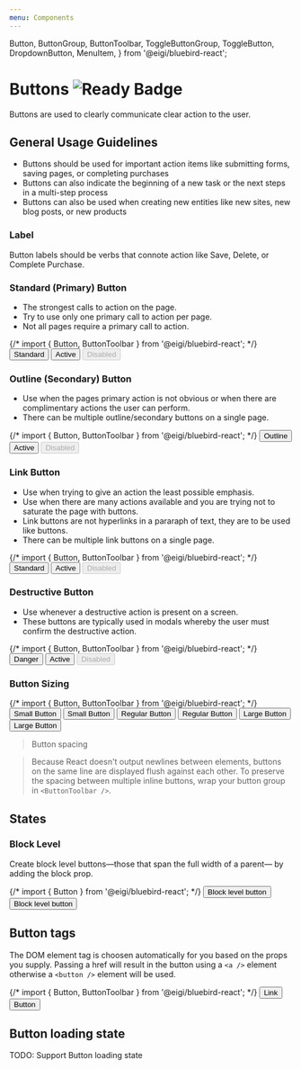 ```yaml
---
menu: Components
---
```


  Button,
  ButtonGroup,
  ButtonToolbar,
  ToggleButtonGroup,
  ToggleButton,
  DropdownButton,
  MenuItem,
} from '@eigi/bluebird-react';

<!-- Unused Button Styles
  <Button bsStyle="success">Success</Button>
  <Button bsStyle="info">Info</Button>
  <Button bsStyle="warning">Warning</Button>
-->

# Buttons ![Ready Badge](https://img.shields.io/badge/component-ready-green.svg#badge)

Buttons are used to clearly communicate clear action to the user.

## General Usage Guidelines

- Buttons should be used for important action items like submitting forms, saving pages, or completing purchases
- Buttons can also indicate the beginning of a new task or the next steps in a multi-step process
- Buttons can also be used when creating new entities like new sites, new blog posts, or new products

### Label

Button labels should be verbs that connote action like Save, Delete, or Complete Purchase.

### Standard (Primary) Button

- The strongest calls to action on the page.
- Try to use only one primary call to action per page.
- Not all pages require a primary call to action.

<Playground>
  {/* import { Button, ButtonToolbar } from '@eigi/bluebird-react'; */}
  <ButtonToolbar>
    <Button bsStyle="primary">Standard</Button>
    <Button bsStyle="primary" active>
      Active
    </Button>
    <Button bsStyle="primary" disabled>
      Disabled
    </Button>
  </ButtonToolbar>
</Playground>

### Outline (Secondary) Button

- Use when the pages primary action is not obvious or when there are complimentary actions the user can perform.
- There can be multiple outline/secondary buttons on a single page.

<Playground>
  {/* import { Button, ButtonToolbar } from '@eigi/bluebird-react'; */}
  <ButtonToolbar>
    <Button>Outline</Button>
    <Button active>Active</Button>
    <Button disabled>Disabled</Button>
  </ButtonToolbar>
</Playground>

### Link Button

- Use when trying to give an action the least possible emphasis.
- Use when there are many actions available and you are trying not to saturate the page with buttons.
- Link buttons are not hyperlinks in a pararaph of text, they are to be used like buttons.
- There can be multiple link buttons on a single page.

<Playground>
  {/* import { Button, ButtonToolbar } from '@eigi/bluebird-react'; */}
  <ButtonToolbar>
    <Button bsStyle="link">Standard</Button>
    <Button bsStyle="link" active>
      Active
    </Button>
    <Button bsStyle="link" disabled>
      Disabled
    </Button>
  </ButtonToolbar>
</Playground>

### Destructive Button

- Use whenever a destructive action is present on a screen.
- These buttons are typically used in modals whereby the user must confirm the destructive action.

<Playground>
  {/* import { Button, ButtonToolbar } from '@eigi/bluebird-react'; */}
  <ButtonToolbar>
    <Button bsStyle="danger">Danger</Button>
    <Button bsStyle="danger" active>
      Active
    </Button>
    <Button bsStyle="danger" disabled>
      Disabled
    </Button>
  </ButtonToolbar>
</Playground>

### Button Sizing

<Playground>
  {/* import { Button, ButtonToolbar } from '@eigi/bluebird-react'; */}
  <ButtonToolbar className="mb2">
    <Button bsStyle="primary" bsSize="small">
      Small Button
    </Button>
    <Button bsSize="small">Small Button</Button>
  </ButtonToolbar>
  <ButtonToolbar className="mb2">
    <Button bsStyle="primary">Regular Button</Button>
    <Button>Regular Button</Button>
  </ButtonToolbar>
  <ButtonToolbar>
    <Button bsStyle="primary" bsSize="large">
      Large Button
    </Button>
    <Button bsSize="large">Large Button</Button>
  </ButtonToolbar>
</Playground>

> Button spacing

> Because React doesn't output newlines between elements, buttons on the same line are displayed flush against each other. To preserve the spacing between multiple inline buttons, wrap your button group in `<ButtonToolbar />`.

## States

### Block Level

Create block level buttons—those that span the full width of a parent— by adding the block prop.

<Playground>
  {/* import { Button } from '@eigi/bluebird-react'; */}
  <Button bsStyle="primary" block>
    Block level button
  </Button>
  <Button block>Block level button</Button>
</Playground>

## Button tags

The DOM element tag is choosen automatically for you based on the props you supply. Passing a href will result in the button using a `<a />` element otherwise a `<button />` element will be used.

<Playground>
  {/* import { Button, ButtonToolbar } from '@eigi/bluebird-react'; */}
  <ButtonToolbar>
    <Button href="#">Link</Button>
    <Button>Button</Button>
  </ButtonToolbar>
</Playground>

## Button loading state

TODO: Support Button loading state

<!--
## Button dropdowns

## Button groups

Group a series of buttons together on a single line with the button group.

### Basic Example

Wrap a series of `<Button />`s in a `<ButtonGroup />`.

<Playground>
  <ButtonGroup>
    <Button>Left</Button>
    <Button>Middle</Button>
    <Button>Right</Button>
  </ButtonGroup>
</Playground>

### Button toolbar

Combine sets of `<ButtonGroup />`s into a `<ButtonToolbar />` for more complex components.

<Playground>
  <ButtonToolbar>
    <ButtonGroup>
      <Button>1</Button>
      <Button>2</Button>
      <Button>3</Button>
      <Button>4</Button>
    </ButtonGroup>

    <ButtonGroup>
      <Button>5</Button>
      <Button>6</Button>
      <Button>7</Button>
    </ButtonGroup>

    <ButtonGroup>
      <Button>8</Button>
    </ButtonGroup>

  </ButtonToolbar>
</Playground>

### Sizing

Instead of applying button sizing props to every button in a group, just add `bsSize` prop to the `<ButtonGroup />`.

<Playground>
  <ButtonToolbar>
    <ButtonGroup bsSize="large">
      <Button>Left</Button>
      <Button>Middle</Button>
      <Button>Right</Button>
    </ButtonGroup>
  </ButtonToolbar>

<ButtonToolbar>
  <ButtonGroup>
    <Button>Left</Button>
    <Button>Middle</Button>
    <Button>Right</Button>
  </ButtonGroup>
</ButtonToolbar>

<ButtonToolbar>
  <ButtonGroup bsSize="small">
    <Button>Left</Button>
    <Button>Middle</Button>
    <Button>Right</Button>
  </ButtonGroup>
</ButtonToolbar>

  <ButtonToolbar>
    <ButtonGroup bsSize="xsmall">
      <Button>Left</Button>
      <Button>Middle</Button>
      <Button>Right</Button>
    </ButtonGroup>
  </ButtonToolbar>
</Playground>

### Nesting

You can place other button types within the `<ButtonGroup />` like `<DropdownButton />`s.

### Vertical variation

Make a set of buttons appear vertically stacked rather than horizontally. _Split button dropdowns are not supported here._

Just add `vertical` to the `<ButtonGroup />`.

<Playground>
  <ButtonGroup vertical>
    <Button>Button</Button>
    <Button>Button</Button>
    <DropdownButton title="Dropdown" id="bg-vertical-dropdown-1">
      <MenuItem eventKey="1">Dropdown link</MenuItem>
      <MenuItem eventKey="2">Dropdown link</MenuItem>
    </DropdownButton>
    <Button>Button</Button>
    <Button>Button</Button>
    <DropdownButton title="Dropdown" id="bg-vertical-dropdown-2">
      <MenuItem eventKey="1">Dropdown link</MenuItem>
      <MenuItem eventKey="2">Dropdown link</MenuItem>
    </DropdownButton>
    <DropdownButton title="Dropdown" id="bg-vertical-dropdown-3">
      <MenuItem eventKey="1">Dropdown link</MenuItem>
      <MenuItem eventKey="2">Dropdown link</MenuItem>
    </DropdownButton>
  </ButtonGroup>
</Playground>

Moreover, you can have buttons be block level elements so they take the full width of their container, just add `block` to the `<ButtonGroup />`, in addition to the vertical you just added.

<Playground>
  <ButtonGroup vertical block>
    <Button>Full width button</Button>
    <Button>Full width button</Button>
  </ButtonGroup>
</Playground>

### Justified button groups

Make a group of buttons stretch at equal sizes to span the entire width of its parent. Also works with button dropdowns within the button group.

> Style issues

> There are some issues and workarounds required when using this property, please see bootstrap’s button group docs for more specifics.

Just add `justified` to the `<ButtonGroup />`.

<Playground>
  <ButtonGroup justified>
    <Button href="#">Left</Button>
    <Button href="#">Middle</Button>
    <DropdownButton title="Dropdown" id="bg-justified-dropdown">
      <MenuItem eventKey="1">Dropdown link</MenuItem>
      <MenuItem eventKey="2">Dropdown link</MenuItem>
    </DropdownButton>
  </ButtonGroup>
</Playground>

### Checkbox / Radio

For checkboxes or radio buttons styled as Bootstrap buttons, use the `<ToggleButtonGroup>` and `<ToggleButton>` components. The group behaves as a form component, where the value is an array of the selected eventKeys for checkbox groups or the selected eventKey for radio groups.

> Bootstrap JS issue

> There is a known issue when including Bootstrap JS while using Toggle Button Groups. Therefore it is advised not use Bootstrap JS in conjunction with `<ToggleButtonGroup>` and `<ToggleButton>`.

#### Uncontrolled

<Playground>
  <ButtonToolbar>
    <ToggleButtonGroup type="checkbox" defaultValue={[1, 3]}>
      <ToggleButton value={1}>Checkbox 1 (pre-checked)</ToggleButton>
      <ToggleButton value={2}>Checkbox 2</ToggleButton>
      <ToggleButton value={3}>Checkbox 3 (pre-checked)</ToggleButton>
    </ToggleButtonGroup>
  </ButtonToolbar>

  <ButtonToolbar>
    <ToggleButtonGroup type="radio" name="options" defaultValue={1}>
      <ToggleButton value={1}>Radio 1 (pre-checked)</ToggleButton>
      <ToggleButton value={2}>Radio 2</ToggleButton>
      <ToggleButton value={3}>Radio 3</ToggleButton>
    </ToggleButtonGroup>
  </ButtonToolbar>
</Playground>

#### Controlled

<Playground>
  {() => {
    class ToggleButtonGroupControlled extends React.Component {
      constructor(props, context) {
        super(props, context);

        this.handleChange = this.handleChange.bind(this);

        this.state = {
          value: [1, 3]
        };
      }

      handleChange(e) {
        this.setState({ value: e });
      }

      render() {
        return (
          <ToggleButtonGroup
            type="checkbox"
            value={this.state.value}
            onChange={this.handleChange}
          >
            <ToggleButton value={1}>Checkbox 1 (pre-checked)</ToggleButton>
            <ToggleButton value={2}>Checkbox 2</ToggleButton>
            <ToggleButton value={3}>Checkbox 3 (pre-checked)</ToggleButton>
            <ToggleButton value={4} disabled>
              Checkbox 4 (disabled)
            </ToggleButton>
          </ToggleButtonGroup>
        );
      }
    }

    return <ToggleButtonGroupControlled />;

}}

</Playground>

-->

<!-- ## Button loading state
TODO: Support Button loading state -->
